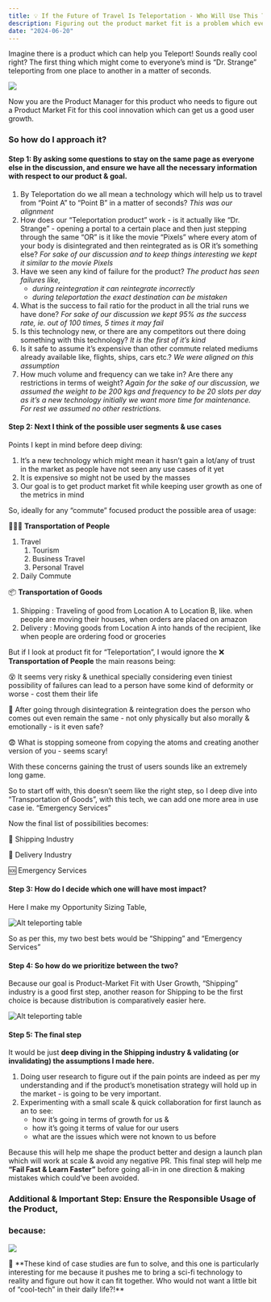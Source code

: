 ```yaml
---
title: 💡 If the Future of Travel Is Teleportation - Who Will Use This Technology?
description: Figuring out the product market fit is a problem which every PM faces, recently my manager & I spoke of this riveting & thought-provoking case study, and here is a summary of how I would approach it. 
date: "2024-06-20"
---
```


Imagine there is a product which can help you Teleport! Sounds really cool right? The first thing which might come to everyone’s mind is “Dr. Strange” teleporting from one place to another in a matter of seconds.

![](https://media1.giphy.com/media/3orif7N2qBUUJ2hUK4/giphy.gif?cid=7941fdc6x6qcod1upnmabbxp6d9xkvsmztcj2ompgtuaoabx&ep=v1_gifs_search&rid=giphy.gif&ct=g)

Now you are the Product Manager for this product who needs to figure out a Product Market Fit for this cool innovation which can get us a good user growth.

### So how do I approach it?
#### Step 1: By asking some questions to stay on the same page as everyone else in the discussion, and ensure we have all the necessary information with respect to our product & goal.

1. By Teleportation do we all mean a technology which will help us to travel from “Point A” to “Point B” in a matter of seconds? *This was our alignment*
2.  How does our “Teleportation product” work - is it actually like “Dr. Strange” - opening a portal to a certain place and then just stepping through the same “OR” is it like the movie “Pixels” where every atom of your body is disintegrated and then reintegrated as is OR it’s something else? *For sake of our discussion and to keep things interesting we kept it similar to the movie Pixels*
3. Have we seen any kind of failure for the product? *The product has seen failures like,* 
    - *during reintegration it can reintegrate incorrectly*
    - *during teleportation the exact destination can be mistaken*
5. What is the success to fail ratio for the product in all the trial runs we have done? *For sake of our discussion we kept 95% as the success rate, ie. out of 100 times, 5 times it may fail*
6. Is this technology new, or there are any competitors out there doing something with this technology? *It is the first of it’s kind*
7. Is it safe to assume it’s expensive than other commute related mediums already available like, flights, ships, cars etc.? *We were aligned on this assumption* 
8. How much volume and frequency can we take in? Are there any restrictions in terms of weight? *Again for the sake of our discussion, we assumed the weight to be 200 kgs and frequency to be 20 slots per day as it’s a new technology initially we want more time for maintenance. For rest we assumed no other restrictions.*

#### Step 2: Next I think of the possible user segments & use cases

Points I kept in mind before deep diving:
1. It’s a new technology which might mean it hasn’t gain a lot/any of trust in the market as people have not seen any use cases of it yet
2. It is expensive so might not be used by the masses
3. Our goal is to get product market fit while keeping user growth as one of the metrics in mind

So, ideally for any “commute” focused product the possible area of usage:

🙎🏼‍♂️ **Transportation of People**
1. Travel
    1. Tourism
    2. Business Travel
    3. Personal Travel
2. Daily Commute

📦 **Transportation of Goods**
1. Shipping : Traveling of good from Location A to Location B, like. when people are moving their houses, when orders are placed on amazon
2. Delivery : Moving goods from Location A into hands of the recipient, like when people are ordering food or groceries


But if I look at product fit for “Teleportation”, I would ignore the ❌ **Transportation of People** the main reasons being: 

😵 It seems very risky & unethical specially considering even tiniest possibility of failures can lead to a person have some kind of deformity or worse - cost them their life

🤔 After going through disintegration & reintegration does the person who comes out even remain the same - not only physically but also morally & emotionally - is it even safe?

😨 What is stopping someone from copying the atoms and creating another version of you - seems scary!

With these concerns gaining the trust of users sounds like an extremely long game.

So to start off with, this doesn’t seem like the right step, so I deep dive into “Transportation of Goods”, with this tech, we can add one more area in use case ie. “Emergency Services”

Now the final list of possibilities becomes:

🚢 Shipping Industry

🚚 Delivery Industry

🆘 Emergency Services

#### Step 3: How do I decide which one will have most impact?

Here I make my Opportunity Sizing Table,

![Alt teleporting table](../../assets/teleporting_table1.png)

So as per this, my two best bets would be “Shipping” and “Emergency Services”

#### Step 4: So how do we prioritize between the two?

Because our goal is Product-Market Fit with User Growth, “Shipping” industry is a good first step, another reason for Shipping to be the first choice is because distribution is comparatively easier here.

![Alt teleporting table](../../assets/teleporting_table2.png)

#### Step 5: The final step

It would be just **deep diving in the Shipping industry & validating (or invalidating) the assumptions I made here.**

1. Doing user research to figure out if the pain points are indeed as per my understanding and if the product’s monetisation strategy will hold up in the market - is going to be very important.
2. Experimenting with a small scale & quick collaboration for first launch as an to see:
    - how it’s going in terms of growth for us &
    - how it’s going it terms of value for our users
    - what are the issues which were not known to us before

Because this will help me shape the product better and design a launch plan which will work at scale & avoid any negative PR.
This final step will help me **“Fail Fast & Learn Faster”** before going all-in in one direction & making mistakes which could’ve been avoided.

### Additional & Important Step: Ensure the Responsible Usage of the Product, 
### because:

![](https://media3.giphy.com/media/RN6OnheJ9ZEm4/giphy.gif?cid=7941fdc6h17diilgkstucqsr6omv8cu1s245z5f1iy7c58ap&ep=v1_gifs_search&rid=giphy.gif&ct=g)

<aside>
🧠 **These kind of case studies are fun to solve, and this one is particularly interesting for me because it pushes me to bring a sci-fi technology to reality and figure out how it can fit together. Who would not want a little bit of “cool-tech” in their daily life?!**

</aside>